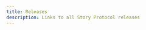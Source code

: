 ```yaml
---
title: Releases
description: Links to all Story Protocol releases
---
```


<CardGroup cols={1}>
  <Card
    title="SDK"
    href="https://github.com/storyprotocol/sdk/releases"
    icon="github"
    arrow={true}
  />

  <Card
    title="Deployed Smart Contract Addresses"
    href="/developers/deployed-smart-contracts"
    icon="file-contract"
  />

  <Card
    title="Protocol Core"
    href="https://github.com/storyprotocol/protocol-core-v1/releases"
    icon="github"
    arrow={true}
  />

  <Card
    title="Protocol Periphery"
    href="https://github.com/storyprotocol/protocol-periphery-v1/releases"
    icon="github"
    arrow={true}
  />

  <Card
    title="Story - Consensus Implementation"
    href="https://github.com/piplabs/story/releases"
    icon="github"
    arrow={true}
  />

  <Card
    title="Story Geth - Execution Layer Implementation"
    href="https://github.com/piplabs/story-geth/releases"
    icon="github"
    arrow={true}
  />
</CardGroup>

